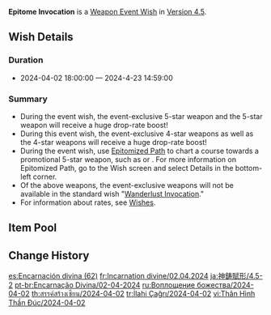 {{Wish
|name              = Epitome Invocation 2024-04-02
|image             = Epitome Invocation 2024-04-02.png
|type              = Weapon Event
|duration          = event
|time_start        = 2024-04-02 18:00:00
|time_end          = 2024-04-23 14:59:00
|link              = https://genshin.hoyoverse.com/en/news/detail/123027
|preceding         = Epitome Invocation/2024-03-13
|alongside         = Decree of the Deeps/2024-04-02
|alongside2        = Leaves in the Wind/2024-04-02
|succeeding        = Epitome Invocation/2024-04-24
}}
'''Epitome Invocation''' is a [[Weapon Event Wish]] in [[Version 4.5]].

==Wish Details==
===Duration===
* 2024-04-02 18:00:00 &mdash; 2024-4-23 14:59:00

===Summary===
* During the event wish, the event-exclusive 5-star weapon {{Wish Item|Tome of the Eternal Flow}} and the 5-star weapon {{Wish Item|Freedom-Sworn}} will receive a huge drop-rate boost!
* During this event wish, the event-exclusive 4-star weapons {{Wish Item|Wine and Song;Mitternachts Waltz}} as well as the 4-star weapons {{Wish Item|The Flute;Favonius Greatsword;Favonius Lance}} will receive a huge drop-rate boost!
* During the event wish, use [[Epitomized Path]] to chart a course towards a promotional 5-star weapon, such as {{Wish Item|Tome of the Eternal Flow}} or {{Wish Item|Freedom-Sworn}}. For more information on Epitomized Path, go to the Wish screen and select Details in the bottom-left corner.
* Of the above weapons, the event-exclusive weapons will not be available in the standard wish "[[Wanderlust Invocation]]."
* For information about rates, see [[Wish]]es.

==Item Pool==
{{Wish Pool
|weapon_5_F    = Tome of the Eternal Flow; Freedom-Sworn
|weapon_4_F    = Wine and Song; Mitternachts Waltz; The Flute; Favonius Greatsword; Favonius Lance
|character_4   = Barbara; Beidou; Bennett; Candace; Charlotte; Chevreuse; Chongyun; Collei; Diona; Dori; Faruzan; Fischl; Freminet; Gaming; Gorou; Kaveh; Kirara; Kujou Sara; Kuki Shinobu; Layla; Lynette; Mika; Ningguang; Noelle; Razor; Rosaria; Sayu; Shikanoin Heizou; Sucrose; Thoma; Xiangling; Xingqiu; Xinyan; Yanfei; Yaoyao; Yun Jin
|weapon_5      = Amos' Bow; Aquila Favonia; Lost Prayer to the Sacred Winds; Primordial Jade Winged-Spear; Skyward Atlas; Skyward Blade; Skyward Harp; Skyward Pride; Skyward Spine; Wolf's Gravestone
|weapon_4      = Dragon's Bane; Eye of Perception; Favonius Codex; Favonius Sword; Favonius Warbow; Lion's Roar; Rainslasher; Rust; Sacrificial Bow; Sacrificial Fragments; Sacrificial Greatsword; Sacrificial Sword; The Bell; The Stringless; The Widsith
|weapon_3      = Black Tassel; Bloodtainted Greatsword; Cool Steel; Debate Club; Emerald Orb; Ferrous Shadow; Harbinger of Dawn; Magic Guide; Raven Bow; Sharpshooter's Oath; Skyrider Sword; Slingshot; Thrilling Tales of Dragon Slayers
}}

==Change History==
{{Change History|4.5}}

[[es:Encarnación divina (62)]]
[[fr:Incarnation divine/02.04.2024]]
[[ja:神鋳賦形/4.5-2]]
[[pt-br:Encarnação Divina/02-04-2024]]
[[ru:Воплощение божества/2024-04-02]]
[[th:สรรค์สร้างเซียน/2024-04-02]]
[[tr:İlahi Çağrı/2024-04-02]]
[[vi:Thân Hình Thần Đúc/2024-04-02]]